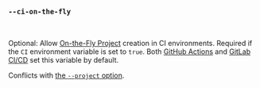 ### `--ci-on-the-fly`

<br />

Optional: Allow [On-the-Fly Project][on the fly projects] creation in CI environments.
Required if the `CI` environment variable is set to `true`.
Both [GitHub Actions][github actions] and [GitLab CI/CD][gitlab ci] set this variable by default.

Conflicts with [the `--project` option][project option].

[project option]: #--project-project

[on the fly projects]: /docs/how-to/claim/#on-the-fly-projects

[github actions]: https://docs.github.com/en/actions/reference/workflows-and-actions/variables#default-environment-variables
[gitlab ci]: https://docs.gitlab.com/ci/variables/predefined_variables/#predefined-variables
